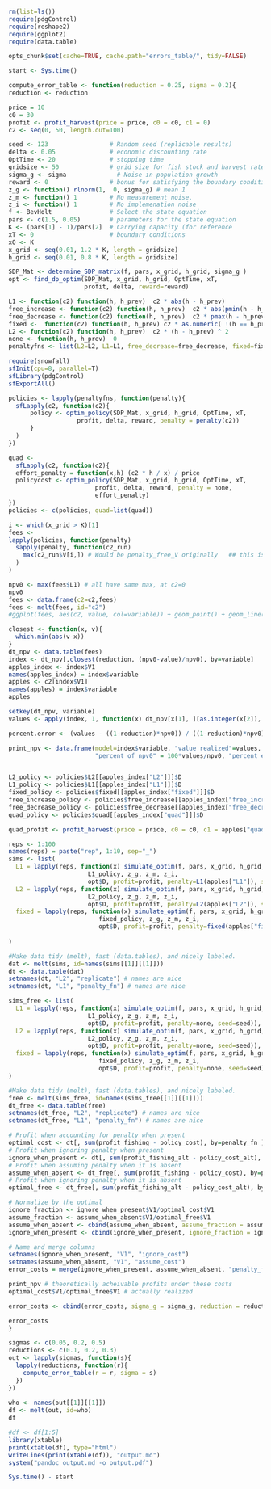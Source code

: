 
``` r
rm(list=ls())
require(pdgControl)
require(reshape2)
require(ggplot2)
require(data.table)
```


```r
opts_chunk$set(cache=TRUE, cache.path="errors_table/", tidy=FALSE)
```

```r
start <- Sys.time()
```

``` r
compute_error_table <- function(reduction = 0.25, sigma = 0.2){
reduction <- reduction

price = 10
c0 = 30
profit <- profit_harvest(price = price, c0 = c0, c1 = 0)
c2 <- seq(0, 50, length.out=100)

seed <- 123                 # Random seed (replicable results)
delta <- 0.05               # economic discounting rate
OptTime <- 20               # stopping time
gridsize <- 50              # grid size for fish stock and harvest rate (discretized population)
sigma_g <- sigma              # Noise in population growth
reward <- 0                 # bonus for satisfying the boundary condition
z_g <- function() rlnorm(1,  0, sigma_g) # mean 1
z_m <- function() 1         # No measurement noise, 
z_i <- function() 1         # No implemenation noise
f <- BevHolt                # Select the state equation
pars <- c(1.5, 0.05)        # parameters for the state equation
K <- (pars[1] - 1)/pars[2]  # Carrying capacity (for reference 
xT <- 0                     # boundary conditions
x0 <- K
x_grid <- seq(0.01, 1.2 * K, length = gridsize)  
h_grid <- seq(0.01, 0.8 * K, length = gridsize)  

SDP_Mat <- determine_SDP_matrix(f, pars, x_grid, h_grid, sigma_g )
opt <- find_dp_optim(SDP_Mat, x_grid, h_grid, OptTime, xT, 
                     profit, delta, reward=reward)

L1 <- function(c2) function(h, h_prev)  c2 * abs(h - h_prev) 
free_increase <- function(c2) function(h, h_prev)  c2 * abs(pmin(h - h_prev, 0)) # increasing harvest is free
free_decrease <- function(c2) function(h, h_prev)  c2 * pmax(h - h_prev, 0) # decreasing harvest is free
fixed <-  function(c2) function(h, h_prev) c2 * as.numeric( !(h == h_prev) )
L2 <- function(c2) function(h, h_prev)  c2 * (h - h_prev) ^ 2
none <- function(h, h_prev)  0
penaltyfns <- list(L2=L2, L1=L1, free_decrease=free_decrease, fixed=fixed, free_increase=free_increase)

require(snowfall)
sfInit(cpu=8, parallel=T)
sfLibrary(pdgControl)
sfExportAll()

policies <- lapply(penaltyfns, function(penalty){
  sfLapply(c2, function(c2){
      policy <- optim_policy(SDP_Mat, x_grid, h_grid, OptTime, xT, 
                   profit, delta, reward, penalty = penalty(c2))
      }
  )
})

quad <- 
  sfLapply(c2, function(c2){
  effort_penalty = function(x,h) (c2 * h / x) / price
  policycost <- optim_policy(SDP_Mat, x_grid, h_grid, OptTime, xT, 
                        profit, delta, reward, penalty = none, 
                        effort_penalty)
})
policies <- c(policies, quad=list(quad))

i <- which(x_grid > K)[1]
fees <- 
lapply(policies, function(penalty) 
  sapply(penalty, function(c2_run)
    max(c2_run$V[i,]) # Would be penalty_free_V originally   ## this isn't correct for asym cases
  )
)

npv0 <- max(fees$L1) # all have same max, at c2=0 
npv0
fees <- data.frame(c2=c2,fees)
fees <- melt(fees, id="c2")
#ggplot(fees, aes(c2, value, col=variable)) + geom_point() + geom_line()

closest <- function(x, v){
  which.min(abs(v-x))
}
dt_npv <- data.table(fees)
index <- dt_npv[,closest(reduction, (npv0-value)/npv0), by=variable]
apples_index <- index$V1
names(apples_index) = index$variable
apples <- c2[index$V1]
names(apples) = index$variable
apples

setkey(dt_npv, variable)
values <- apply(index, 1, function(x) dt_npv[x[1], ][as.integer(x[2]), ]$value)

percent.error <- (values - ((1-reduction)*npv0)) / ((1-reduction)*npv0)* 100

print_npv <- data.frame(model=index$variable, "value realized"=values, 
                        "percent of npv0" = 100*values/npv0, "percent error"=percent.error)


L2_policy <- policies$L2[[apples_index["L2"]]]$D
L1_policy <- policies$L1[[apples_index["L1"]]]$D
fixed_policy <- policies$fixed[[apples_index["fixed"]]]$D
free_increase_policy <- policies$free_increase[[apples_index["free_increase"]]]$D
free_decrease_policy <- policies$free_decrease[[apples_index["free_decrease"]]]$D
quad_policy <- policies$quad[[apples_index["quad"]]]$D

quad_profit <- profit_harvest(price = price, c0 = c0, c1 = apples["quad"]) 

reps <- 1:100
names(reps) = paste("rep", 1:10, sep="_")
sims <- list(
  L1 = lapply(reps, function(x) simulate_optim(f, pars, x_grid, h_grid, x0, 
                      L1_policy, z_g, z_m, z_i, 
                      opt$D, profit=profit, penalty=L1(apples["L1"]), seed=seed)), 
  L2 = lapply(reps, function(x) simulate_optim(f, pars, x_grid, h_grid, x0, 
                      L2_policy, z_g, z_m, z_i, 
                      opt$D, profit=profit, penalty=L2(apples["L2"]), seed=seed)),
  fixed = lapply(reps, function(x) simulate_optim(f, pars, x_grid, h_grid, x0, 
                         fixed_policy, z_g, z_m, z_i, 
                         opt$D, profit=profit, penalty=fixed(apples["fixed"]), seed=seed))
  
)

#Make data tidy (melt), fast (data.tables), and nicely labeled.
dat <- melt(sims, id=names(sims[[1]][[1]]))  
dt <- data.table(dat)
setnames(dt, "L2", "replicate") # names are nice
setnames(dt, "L1", "penalty_fn") # names are nice

sims_free <- list(
  L1 = lapply(reps, function(x) simulate_optim(f, pars, x_grid, h_grid, x0, 
                      L1_policy, z_g, z_m, z_i, 
                      opt$D, profit=profit, penalty=none, seed=seed)), 
  L2 = lapply(reps, function(x) simulate_optim(f, pars, x_grid, h_grid, x0, 
                      L2_policy, z_g, z_m, z_i, 
                      opt$D, profit=profit, penalty=none, seed=seed)),
  fixed = lapply(reps, function(x) simulate_optim(f, pars, x_grid, h_grid, x0, 
                         fixed_policy, z_g, z_m, z_i, 
                         opt$D, profit=profit, penalty=none, seed=seed))
)

#Make data tidy (melt), fast (data.tables), and nicely labeled.
free <- melt(sims_free, id=names(sims_free[[1]][[1]]))  
dt_free <- data.table(free)
setnames(dt_free, "L2", "replicate") # names are nice
setnames(dt_free, "L1", "penalty_fn") # names are nice

# Profit when accounting for penalty when present
optimal_cost <- dt[, sum(profit_fishing - policy_cost), by=penalty_fn ] 
# Profit when ignoring penalty when present
ignore_when_present <- dt[, sum(profit_fishing_alt - policy_cost_alt), by=penalty_fn] 
# Profit when assuming penalty when it is absent
assume_when_absent <- dt_free[, sum(profit_fishing - policy_cost), by=penalty_fn]
# Profit when ignoring penalty when it is absent
optimal_free <- dt_free[, sum(profit_fishing_alt - policy_cost_alt), by=penalty_fn]

# Normalize by the optimal 
ignore_fraction <- ignore_when_present$V1/optimal_cost$V1
assume_fraction <- assume_when_absent$V1/optimal_free$V1
assume_when_absent <- cbind(assume_when_absent, assume_fraction = assume_fraction)
ignore_when_present <- cbind(ignore_when_present, ignore_fraction = ignore_fraction)

# Name and merge columns
setnames(ignore_when_present, "V1", "ignore_cost")
setnames(assume_when_absent, "V1", "assume_cost")
error_costs = merge(ignore_when_present, assume_when_absent, "penalty_fn")

print_npv # theoretically acheivable profits under these costs
optimal_cost$V1/optimal_free$V1 # actually realized 

error_costs <- cbind(error_costs, sigma_g = sigma_g, reduction = reduction)

error_costs 
}

```

```r
sigmas <- c(0.05, 0.2, 0.5)
reductions <- c(0.1, 0.2, 0.3)
out <- lapply(sigmas, function(s){
  lapply(reductions, function(r){
    compute_error_table(r = r, sigma = s)    
  })
})
       
who <- names(out[[1]][[1]])
df <- melt(out, id=who)              
df
```

```r
#df <- df[1:5]
library(xtable)
print(xtable(df), type="html")
writeLines(print(xtable(df)), "output.md")
system("pandoc output.md -o output.pdf")
```

```r
Sys.time() - start 
```
